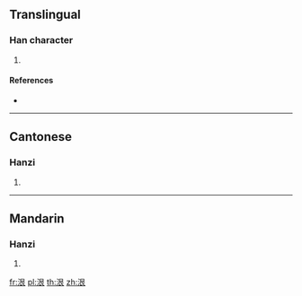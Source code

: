 {{character info/new}}
==Translingual==

===Han character===
{{Han char|rn=85|rad=水|as=06|sn=9|four=|canj=EAV,XEAV|ids=⿰氵艮}}

# {{defn|Han|sort=水06}}

====References====
* {{Han ref|kx=0619.130|dkj=17348|dj=1014.080|hdz=31617.020|uh=6CFF|ud=27903}}

----

==Cantonese==

===Hanzi===
{{yue-hanzi|jyut=[[an4]], [[ngan4]]|y=an4, ngan4}}

# {{defn|lang=yue|sort=水06}}

----

==Mandarin==

===Hanzi===
{{cmn-hanzi|pin=[[yín]] ([[yin2]])|wg=yin<sup>2</sup>}}

# {{defn|lang=cmn|sort=水06}}

[[fr:泿]]
[[pl:泿]]
[[th:泿]]
[[zh:泿]]